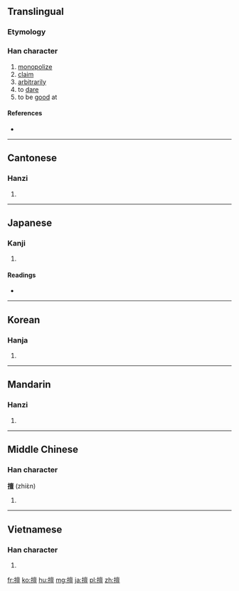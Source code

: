 ==Translingual==

===Etymology===
{{Han compound|手|亶|t1=hands|c1=s|c2=p|ls=psc}}

===Han character===
{{Han char|rn=64|rad=手|as=13|sn=16|four=5001<sub>6</sub>|canj=手卜田一 (QYWM)|ids=⿰[[扌]][[亶]]}}

# [[monopolize]]
# [[claim]]
# [[arbitrarily]]
# to [[dare]]
# to be [[good]] at

====References====
* {{Han ref|kx=0457.340|dkj=12790|dj=0806.160|hdz=31971.040|uh=64C5|ud=25797|bh=BED5|bd=48853}}

----

==Cantonese==

===Hanzi===
{{yue-hanzi|jyut=[[sin6]]|y=sin6}}

# {{defn|lang=yue|sort=手13}}

----

==Japanese==

===Kanji===
{{ja-kanji|grade=|rs=手13}}

# {{defn|lang=ja|sort=手13}}

====Readings====
* {{ja-readings|on=[[せん]] (sen)|kun=[[ほしいまま]] (hoshiimama)}}

----

==Korean==

===Hanja===
{{ko-hanja|hangeul=천|eumhun=|rv=cheon|mr=ch'ŏn|y=chen}}

# {{defn|lang=ko|sort=手13}}

----

==Mandarin==

===Hanzi===
{{cmn-hanzi|pin=[[shàn]] ([[shan4]])|wg=shan<sup>4</sup>}}

# {{defn|lang=cmn|sort=手13}}

----

==Middle Chinese==

===Han character===
'''擅''' (zhiɛ̀n)

# {{defn|lang=ltc}}

----

==Vietnamese==

===Han character===
{{vi-hantu|[[chen]], [[thiện]]|rs=手13}}

# {{defn|lang=vi|sort=手13}}

[[fr:擅]]
[[ko:擅]]
[[hu:擅]]
[[mg:擅]]
[[ja:擅]]
[[pl:擅]]
[[zh:擅]]